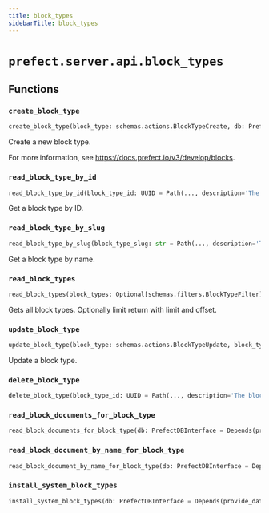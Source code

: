 ```yaml
---
title: block_types
sidebarTitle: block_types
---
```


# `prefect.server.api.block_types`

## Functions

### `create_block_type` <sup><a href="https://github.com/PrefectHQ/prefect/blob/main/src/prefect/server/api/block_types.py#L17" target="_blank"><Icon icon="github" style="width: 14px; height: 14px;" /></a></sup>

```python
create_block_type(block_type: schemas.actions.BlockTypeCreate, db: PrefectDBInterface = Depends(provide_database_interface)) -> schemas.core.BlockType
```


Create a new block type.

For more information, see https://docs.prefect.io/v3/develop/blocks.


### `read_block_type_by_id` <sup><a href="https://github.com/PrefectHQ/prefect/blob/main/src/prefect/server/api/block_types.py#L47" target="_blank"><Icon icon="github" style="width: 14px; height: 14px;" /></a></sup>

```python
read_block_type_by_id(block_type_id: UUID = Path(..., description='The block type ID', alias='id'), db: PrefectDBInterface = Depends(provide_database_interface)) -> schemas.core.BlockType
```


Get a block type by ID.


### `read_block_type_by_slug` <sup><a href="https://github.com/PrefectHQ/prefect/blob/main/src/prefect/server/api/block_types.py#L64" target="_blank"><Icon icon="github" style="width: 14px; height: 14px;" /></a></sup>

```python
read_block_type_by_slug(block_type_slug: str = Path(..., description='The block type name', alias='slug'), db: PrefectDBInterface = Depends(provide_database_interface)) -> schemas.core.BlockType
```


Get a block type by name.


### `read_block_types` <sup><a href="https://github.com/PrefectHQ/prefect/blob/main/src/prefect/server/api/block_types.py#L81" target="_blank"><Icon icon="github" style="width: 14px; height: 14px;" /></a></sup>

```python
read_block_types(block_types: Optional[schemas.filters.BlockTypeFilter] = None, block_schemas: Optional[schemas.filters.BlockSchemaFilter] = None, limit: int = dependencies.LimitBody(), offset: int = Body(0, ge=0), db: PrefectDBInterface = Depends(provide_database_interface)) -> List[schemas.core.BlockType]
```


Gets all block types. Optionally limit return with limit and offset.


### `update_block_type` <sup><a href="https://github.com/PrefectHQ/prefect/blob/main/src/prefect/server/api/block_types.py#L102" target="_blank"><Icon icon="github" style="width: 14px; height: 14px;" /></a></sup>

```python
update_block_type(block_type: schemas.actions.BlockTypeUpdate, block_type_id: UUID = Path(..., description='The block type ID', alias='id'), db: PrefectDBInterface = Depends(provide_database_interface)) -> None
```


Update a block type.


### `delete_block_type` <sup><a href="https://github.com/PrefectHQ/prefect/blob/main/src/prefect/server/api/block_types.py#L133" target="_blank"><Icon icon="github" style="width: 14px; height: 14px;" /></a></sup>

```python
delete_block_type(block_type_id: UUID = Path(..., description='The block type ID', alias='id'), db: PrefectDBInterface = Depends(provide_database_interface)) -> None
```

### `read_block_documents_for_block_type` <sup><a href="https://github.com/PrefectHQ/prefect/blob/main/src/prefect/server/api/block_types.py#L156" target="_blank"><Icon icon="github" style="width: 14px; height: 14px;" /></a></sup>

```python
read_block_documents_for_block_type(db: PrefectDBInterface = Depends(provide_database_interface), block_type_slug: str = Path(..., description='The block type name', alias='slug'), include_secrets: bool = Query(False, description='Whether to include sensitive values in the block document.')) -> List[schemas.core.BlockDocument]
```

### `read_block_document_by_name_for_block_type` <sup><a href="https://github.com/PrefectHQ/prefect/blob/main/src/prefect/server/api/block_types.py#L184" target="_blank"><Icon icon="github" style="width: 14px; height: 14px;" /></a></sup>

```python
read_block_document_by_name_for_block_type(db: PrefectDBInterface = Depends(provide_database_interface), block_type_slug: str = Path(..., description='The block type name', alias='slug'), block_document_name: str = Path(..., description='The block type name'), include_secrets: bool = Query(False, description='Whether to include sensitive values in the block document.')) -> schemas.core.BlockDocument
```

### `install_system_block_types` <sup><a href="https://github.com/PrefectHQ/prefect/blob/main/src/prefect/server/api/block_types.py#L207" target="_blank"><Icon icon="github" style="width: 14px; height: 14px;" /></a></sup>

```python
install_system_block_types(db: PrefectDBInterface = Depends(provide_database_interface)) -> None
```

